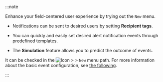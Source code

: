 :::note

Enhance your field-centered user experience by trying out the <Cmdname sid="side_eventSetting" className="uitext" /> <code className="newfunc">New</code> menu.

- Notifications can be sent to desired users by setting **Recipient tags**.

- You can quickly and easily set desired alert notification events through predefined templates.

- The **Simulation** feature allows you to predict the outcome of events.

It can be checked in the ![Icon](/img/ic-sitemap.svg) <Cmdname sid="sitemap" className="uitext" /> &gt; <Cmdname sid="side_event" className="uitext" /> &gt; <Cmdname sid="side_eventSetting" className="uitext" /> <code class="newfunc">New</code> menu path. For more information about the basic event configuration, see [the following](basic-event-setting).

:::
